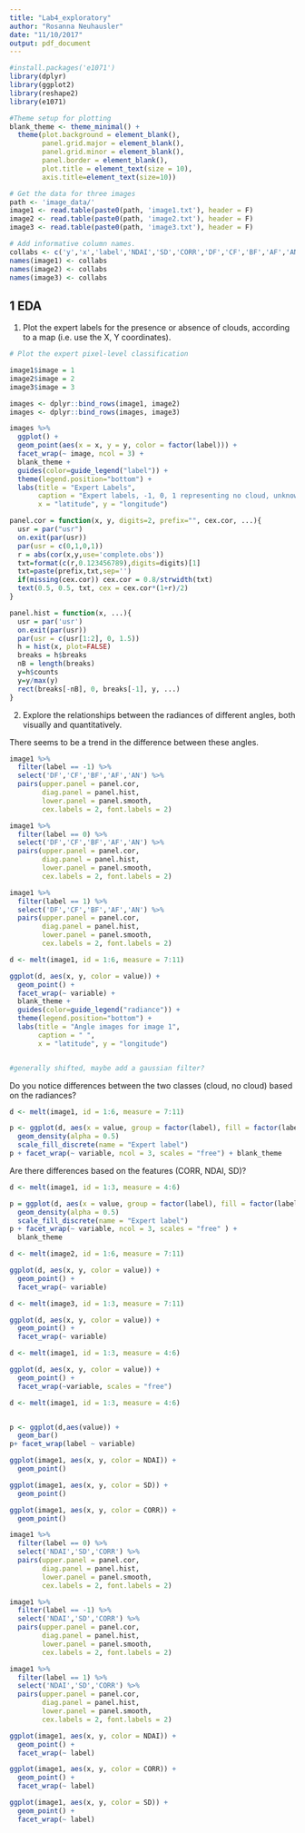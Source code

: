 ```yaml
---
title: "Lab4_exploratory"
author: "Rosanna Neuhausler"
date: "11/10/2017"
output: pdf_document
---
```


```r
#install.packages('e1071')
library(dplyr)
library(ggplot2)
library(reshape2)
library(e1071)
```

```r
#Theme setup for plotting
blank_theme <- theme_minimal() +
  theme(plot.background = element_blank(),
        panel.grid.major = element_blank(),
        panel.grid.minor = element_blank(),
        panel.border = element_blank(),
        plot.title = element_text(size = 10), 
        axis.title=element_text(size=10))
```


```r
# Get the data for three images
path <- 'image_data/'
image1 <- read.table(paste0(path, 'image1.txt'), header = F)
image2 <- read.table(paste0(path, 'image2.txt'), header = F)
image3 <- read.table(paste0(path, 'image3.txt'), header = F)

# Add informative column names.
collabs <- c('y','x','label','NDAI','SD','CORR','DF','CF','BF','AF','AN')
names(image1) <- collabs
names(image2) <- collabs
names(image3) <- collabs
```


## 1 EDA

1. Plot the expert labels for the presence or absence of clouds, according to a map (i.e. use the X, Y coordinates).

```r
# Plot the expert pixel-level classification

image1$image = 1
image2$image = 2
image3$image = 3

images <- dplyr::bind_rows(image1, image2)
images <- dplyr::bind_rows(images, image3)

images %>%
  ggplot() + 
  geom_point(aes(x = x, y = y, color = factor(label))) + 
  facet_wrap(~ image, ncol = 3) +
  blank_theme +
  guides(color=guide_legend("label")) +
  theme(legend.position="bottom") +
  labs(title = "Expert Labels",
       caption = "Expert labels, -1, 0, 1 representing no cloud, unknown, and cloud, respectively", 
       x = "latitude", y = "longitude") 

```


```r

panel.cor = function(x, y, digits=2, prefix="", cex.cor, ...){
  usr = par("usr")
  on.exit(par(usr))
  par(usr = c(0,1,0,1))
  r = abs(cor(x,y,use='complete.obs'))
  txt=format(c(r,0.123456789),digits=digits)[1]
  txt=paste(prefix,txt,sep='')
  if(missing(cex.cor)) cex.cor = 0.8/strwidth(txt)
  text(0.5, 0.5, txt, cex = cex.cor*(1+r)/2)
}

panel.hist = function(x, ...){
  usr = par('usr')
  on.exit(par(usr))
  par(usr = c(usr[1:2], 0, 1.5))
  h = hist(x, plot=FALSE)
  breaks = h$breaks
  nB = length(breaks)
  y=h$counts
  y=y/max(y)
  rect(breaks[-nB], 0, breaks[-1], y, ...)
}

```


2. Explore the relationships between the radiances of different angles, both visually and quantitatively.

There seems to be a trend in the difference between these angles.


```r

image1 %>%
  filter(label == -1) %>%
  select('DF','CF','BF','AF','AN') %>%
  pairs(upper.panel = panel.cor,
        diag.panel = panel.hist,
        lower.panel = panel.smooth,
        cex.labels = 2, font.labels = 2)

```

```r
image1 %>%
  filter(label == 0) %>%
  select('DF','CF','BF','AF','AN') %>%
  pairs(upper.panel = panel.cor,
        diag.panel = panel.hist,
        lower.panel = panel.smooth,
        cex.labels = 2, font.labels = 2)
```


```r
image1 %>%
  filter(label == 1) %>%
  select('DF','CF','BF','AF','AN') %>%
  pairs(upper.panel = panel.cor,
        diag.panel = panel.hist,
        lower.panel = panel.smooth,
        cex.labels = 2, font.labels = 2)
```


```r
d <- melt(image1, id = 1:6, measure = 7:11)

ggplot(d, aes(x, y, color = value)) +
  geom_point() +
  facet_wrap(~ variable) +
  blank_theme +
  guides(color=guide_legend("radiance")) +
  theme(legend.position="bottom") +
  labs(title = "Angle images for image 1",
       caption = " ", 
       x = "latitude", y = "longitude") 


#generally shifted, maybe add a gaussian filter?
```


Do you notice differences between the two classes (cloud, no cloud) based on the radiances?

```r

d <- melt(image1, id = 1:6, measure = 7:11)

p <- ggplot(d, aes(x = value, group = factor(label), fill = factor(label))) + 
  geom_density(alpha = 0.5) 
  scale_fill_discrete(name = "Expert label")
p + facet_wrap(~ variable, ncol = 3, scales = "free") + blank_theme
```

Are there differences based on the features (CORR, NDAI, SD)?


```r

d <- melt(image1, id = 1:3, measure = 4:6)

p = ggplot(d, aes(x = value, group = factor(label), fill = factor(label))) + 
  geom_density(alpha = 0.5) 
  scale_fill_discrete(name = "Expert label")
p + facet_wrap(~ variable, ncol = 3, scales = "free" ) +
  blank_theme
```





```r
d <- melt(image2, id = 1:6, measure = 7:11)

ggplot(d, aes(x, y, color = value)) +
  geom_point() +
  facet_wrap(~ variable)
```

```r
d <- melt(image3, id = 1:3, measure = 7:11)

ggplot(d, aes(x, y, color = value)) +
  geom_point() +
  facet_wrap(~ variable)
```



```r
d <- melt(image1, id = 1:3, measure = 4:6)

ggplot(d, aes(x, y, color = value)) +
  geom_point() +
  facet_wrap(~variable, scales = "free")
```


```r
d <- melt(image1, id = 1:3, measure = 4:6)


p <- ggplot(d,aes(value)) +
  geom_bar()
p+ facet_wrap(label ~ variable)
```






```r
ggplot(image1, aes(x, y, color = NDAI)) +
  geom_point()
```

```r
ggplot(image1, aes(x, y, color = SD)) +
  geom_point()
```

```r
ggplot(image1, aes(x, y, color = CORR)) +
  geom_point()
```

```r
image1 %>%
  filter(label == 0) %>%
  select('NDAI','SD','CORR') %>%
  pairs(upper.panel = panel.cor,
        diag.panel = panel.hist,
        lower.panel = panel.smooth,
        cex.labels = 2, font.labels = 2)
```


```r
image1 %>%
  filter(label == -1) %>%
  select('NDAI','SD','CORR') %>%
  pairs(upper.panel = panel.cor,
        diag.panel = panel.hist,
        lower.panel = panel.smooth,
        cex.labels = 2, font.labels = 2)
```


```r
image1 %>%
  filter(label == 1) %>%
  select('NDAI','SD','CORR') %>%
  pairs(upper.panel = panel.cor,
        diag.panel = panel.hist,
        lower.panel = panel.smooth,
        cex.labels = 2, font.labels = 2)
```

```r
ggplot(image1, aes(x, y, color = NDAI)) +
  geom_point() +
  facet_wrap(~ label)
```

```r
ggplot(image1, aes(x, y, color = CORR)) +
  geom_point() +
  facet_wrap(~ label)
```

```r
ggplot(image1, aes(x, y, color = SD)) +
  geom_point() +
  facet_wrap(~ label)
```


